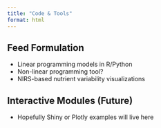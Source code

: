 ```yaml
---
title: "Code & Tools"
format: html
---
```


## Feed Formulation

- Linear programming models in R/Python
- Non-linear programming tool?
- NIRS-based nutrient variability visualizations

## Interactive Modules (Future)

- Hopefully Shiny or Plotly examples will live here
